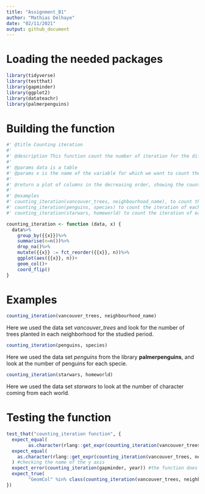 ```yaml
---
title: "Assignment_B1"
author: "Mathias Delhaye"
date: "02/11/2021"
output: github_document
---
```


# Loading the needed packages

```r
library(tidyverse)
library(testthat)
library(gapminder)
library(ggplot2)
library(datateachr)
library(palmerpenguins)
``` 

# Building the function

```r
#' @title Counting iteration
#' 
#' @description This function count the number of iteration for the different possibilities of one variable of a table
#' 
#' @params data is a table
#' @params x is the name of the variable for which we want to count the number of iteration for the different possibilities
#' 
#' @return a plot of columns in the decreasing order, showing the counts for every possibilities of the variable of interest
#' 
#' @examples
#' counting_iteration(vancouver_trees, neighbourhood_name), to count the iteration of each neighbourhood in the dataset vancouver_trees
#' counting_iteration(penguins, species) to count the iteration of each specie in the dataset penguins
#' counting_iteration(starwars, homeworld) to count the iteration of each homeworld in the dataset starwars

counting_iteration <- function (data, x) {
  data%>%
    group_by({{x}})%>%
    summarise(n=n())%>%
    drop_na()%>%
    mutate({{x}} := fct_reorder({{x}}, n))%>%
    ggplot(aes({{x}}, n))+
    geom_col()+
    coord_flip()
}
```

# Examples

```r
counting_iteration(vancouver_trees, neighbourhood_name)
```

Here we used the data set *vancouver_trees* and look for the number of trees planted in each neighborhood for the studied period. 

```r
counting_iteration(penguins, species)
```

Here we used the data set *penguins* from the library **palmerpenguins**, and look at the number of penguins for each specie. 

```r
counting_iteration(starwars, homeworld)
```

Here we used the data set *starwars* to look at the number of character coming from each world. 


# Testing the function

```r
test_that("counting_iteration function", {
  expect_equal(
        as.character(rlang::get_expr(counting_iteration(vancouver_trees, neighbourhood_name)$mapping$y)), "n") #checking the name of the y axis
  expect_equal(
    as.character(rlang::get_expr(counting_iteration(vancouver_trees, neighbourhood_name)$mapping$x)), "neighbourhood_name"
  ) #checking the name of the y axis
  expect_error(counting_iteration(gapminder, year)) #the function does not work with a variable containing numerical value
  expect_true(
        "GeomCol" %in% class(counting_iteration(vancouver_trees, neighbourhood_name)$layers[[1]]$geom)) #the class of the plot should be GeomCol
})
```
